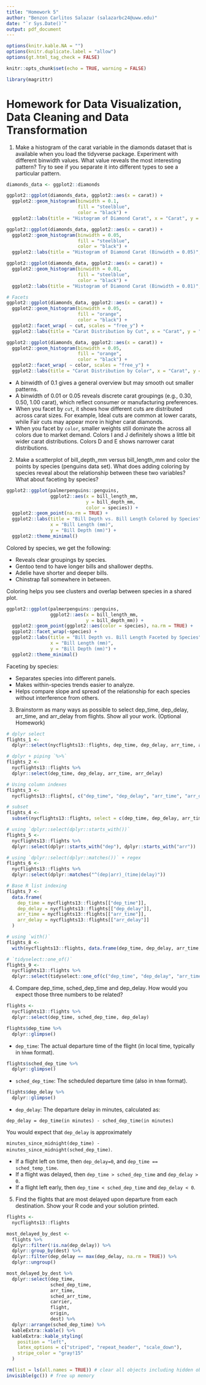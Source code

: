 ```yaml
---
title: "Homework 5"
author: "Benzon Carlitos Salazar (salazarbc24@uww.edu)"
date: "`r Sys.Date()`"
output: pdf_document
---
```


```r
options(knitr.kable.NA = "")
options(knitr.duplicate.label = "allow")
options(gt.html_tag_check = FALSE)

knitr::opts_chunk$set(echo = TRUE, warning = FALSE)

library(magrittr)
```

# Homework for Data Visualization, Data Cleaning and Data Transformation

1. Make a histogram of the carat variable in the diamonds dataset that is available when you load the tidyverse 
package. Experiment with different binwidth values. What value reveals the most interesting pattern? Try to see if you 
separate it into different types to see a particular pattern.

```r
diamonds_data <- ggplot2::diamonds

ggplot2::ggplot(diamonds_data, ggplot2::aes(x = carat)) +
  ggplot2::geom_histogram(binwidth = 0.1,
                          fill = "steelblue",
                          color = "black") +
  ggplot2::labs(title = "Histogram of Diamond Carat", x = "Carat", y = "Count")

ggplot2::ggplot(diamonds_data, ggplot2::aes(x = carat)) +
  ggplot2::geom_histogram(binwidth = 0.05,
                          fill = "steelblue",
                          color = "black") +
  ggplot2::labs(title = "Histogram of Diamond Carat (Binwidth = 0.05)", x = "Carat", y = "Count")

ggplot2::ggplot(diamonds_data, ggplot2::aes(x = carat)) +
  ggplot2::geom_histogram(binwidth = 0.01,
                          fill = "steelblue",
                          color = "black") +
  ggplot2::labs(title = "Histogram of Diamond Carat (Binwidth = 0.01)", x = "Carat", y = "Count")

# Facets
ggplot2::ggplot(diamonds_data, ggplot2::aes(x = carat)) +
  ggplot2::geom_histogram(binwidth = 0.05,
                          fill = "orange",
                          color = "black") +
  ggplot2::facet_wrap( ~ cut, scales = "free_y") +
  ggplot2::labs(title = "Carat Distribution by Cut", x = "Carat", y = "Count")

ggplot2::ggplot(diamonds_data, ggplot2::aes(x = carat)) +
  ggplot2::geom_histogram(binwidth = 0.05,
                          fill = "orange",
                          color = "black") +
  ggplot2::facet_wrap( ~ color, scales = "free_y") +
  ggplot2::labs(title = "Carat Distribution by Color", x = "Carat", y = "Count")
```

- A binwidth of 0.1 gives a general overview but may smooth out smaller patterns.
- A binwidth of 0.01 or 0.05 reveals discrete carat groupings (e.g., 0.30, 0.50, 1.00 carat), which reflect consumer or 
manufacturing preferences.
- When you facet by `cut`, it shows how different cuts are distributed across carat sizes. For example, Ideal cuts are 
common at lower carats, while Fair cuts may appear more in higher carat diamonds.
- When you facet by `color`, smaller weights still dominate the across all colors due to market demand. Colors I and J 
definitely shows a little bit wider carat distributions. Colors D and E shows narrower carat distributions.

2. Make a scatterplot of bill_depth_mm versus bill_length_mm and color the points by species (penguins data set). What 
does adding coloring by species reveal about the relationship between these two variables? What about faceting by species?

```r
ggplot2::ggplot(palmerpenguins::penguins, 
                ggplot2::aes(x = bill_length_mm, 
                             y = bill_depth_mm, 
                             color = species)) +
  ggplot2::geom_point(na.rm = TRUE) +
  ggplot2::labs(title = "Bill Depth vs. Bill Length Colored by Species", 
                x = "Bill Length (mm)", 
                y = "Bill Depth (mm)") +
  ggplot2::theme_minimal()
```

Colored by species, we get the following:

- Reveals clear groupings by species.
- Gentoo tend to have longer bills and shallower depths.
- Adelie have shorter and deeper bills.
- Chinstrap fall somewhere in between.

Coloring helps you see clusters and overlap between species in a shared plot.

```r
ggplot2::ggplot(palmerpenguins::penguins, 
                ggplot2::aes(x = bill_length_mm, 
                             y = bill_depth_mm)) +
  ggplot2::geom_point(ggplot2::aes(color = species), na.rm = TRUE) +
  ggplot2::facet_wrap(~species) +
  ggplot2::labs(title = "Bill Depth vs. Bill Length Faceted by Species",
                x = "Bill Length (mm)",
                y = "Bill Depth (mm)") +
  ggplot2::theme_minimal()
```

Faceting by species:

- Separates species into different panels.
- Makes within-species trends easier to analyze.
- Helps compare slope and spread of the relationship for each species without interference from others.

3. Brainstorm as many ways as possible to select dep_time, dep_delay, arr_time, and arr_delay from flights. Show all 
your work. (Optional Homework)

```r
# dplyr select
flights_1 <- 
  dplyr::select(nycflights13::flights, dep_time, dep_delay, arr_time, arr_delay)

# dplyr + piping `%>%`
flights_2 <- 
  nycflights13::flights %>%
  dplyr::select(dep_time, dep_delay, arr_time, arr_delay)

# Using column indexes
flights_3 <-
  nycflights13::flights[, c("dep_time", "dep_delay", "arr_time", "arr_delay")]

# subset
flights_4 <-
  subset(nycflights13::flights, select = c(dep_time, dep_delay, arr_time, arr_delay))

# using `dplyr::select(dplyr::starts_with())`
flights_5 <-
  nycflights13::flights %>%
  dplyr::select(dplyr::starts_with("dep"), dplyr::starts_with("arr"))

# using `dplyr::select(dplyr::matches())` + regex
flights_6 <-
  nycflights13::flights %>%
  dplyr::select(dplyr::matches("^(dep|arr)_(time|delay)"))

# Base R list indexing
flights_7 <-
  data.frame(
    dep_time = nycflights13::flights[["dep_time"]],
    dep_delay = nycflights13::flights[["dep_delay"]],
    arr_time = nycflights13::flights[["arr_time"]],
    arr_delay = nycflights13::flights[["arr_delay"]]
  )

# using `with()`
flights_8 <-
  with(nycflights13::flights, data.frame(dep_time, dep_delay, arr_time, arr_delay))

# `tidyselect::one_of()`
flights_9 <-
  nycflights13::flights %>%
  dplyr::select(tidyselect::one_of(c("dep_time", "dep_delay", "arr_time", "arr_delay")))
```

4. Compare dep_time, sched_dep_time and dep_delay. How would you expect those three numbers to be related?

```r
flights <- 
  nycflights13::flights %>%
  dplyr::select(dep_time, sched_dep_time, dep_delay)

flights$dep_time %>%
  dplyr::glimpse()
```

- `dep_time`: The actual departure time of the flight (in local time, typically in `hhmm` format).

```r
flights$sched_dep_time %>%
  dplyr::glimpse()
```

- `sched_dep_time`: The scheduled departure time (also in `hhmm` format).

```r
flights$dep_delay %>%
  dplyr::glimpse()
```

- `dep_delay`: The departure delay in minutes, calculated as: 

`dep_delay = dep_time(in minutes) - sched_dep_time(in minutes)`

You would expect that `dep_delay` is approximately 

`minutes_since_midnight(dep_time) - minutes_since_midnight(sched_dep_time)`.

- If a flight left on time, then `dep_delay=0`, and `dep_time == sched_temp_time`.
- If a flight was delayed, then `dep_time > sched_dep_time` and `dep_delay > 0`.
- If a flight left early, then `dep_time < sched_dep_time` and `dep_delay < 0`.

5. Find the flights that are most delayed upon departure from each destination. Show your R code and your solution printed.

```r
flights <- 
  nycflights13::flights

most_delayed_by_dest <- 
  flights %>%
  dplyr::filter(!is.na(dep_delay)) %>%
  dplyr::group_by(dest) %>%
  dplyr::filter(dep_delay == max(dep_delay, na.rm = TRUE)) %>%
  dplyr::ungroup()

most_delayed_by_dest %>%
  dplyr::select(dep_time,
                sched_dep_time,
                arr_time,
                sched_arr_time,
                carrier,
                flight,
                origin,
                dest) %>%
  dplyr::arrange(sched_dep_time) %>%
  kableExtra::kable() %>%
  kableExtra::kable_styling(
    position = "left",
    latex_options = c("striped", "repeat_header", "scale_down"),
    stripe_color = "gray!15"
  )
```

```r
rm(list = ls(all.names = TRUE)) # clear all objects including hidden objects
invisible(gc()) # free up memory
```
